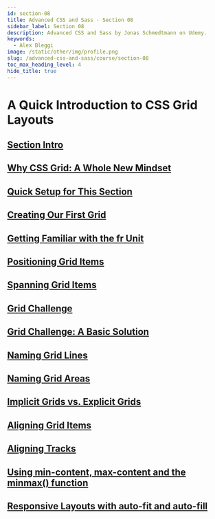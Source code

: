 ```yaml
---
id: section-08
title: Advanced CSS and Sass · Section 08
sidebar_label: Section 08
description: Advanced CSS and Sass by Jonas Schmedtmann on Udemy.
keywords:
  - Alex Bleggi
image: /static/other/img/profile.png
slug: /advanced-css-and-sass/course/section-08
toc_max_heading_level: 4
hide_title: true
---
```



# A Quick Introduction to CSS Grid Layouts

## [Section Intro](https://www.udemy.com/course/advanced-css-and-sass/learn/lecture/8859800#overview)

## [Why CSS Grid: A Whole New Mindset](https://www.udemy.com/course/advanced-css-and-sass/learn/lecture/8859646#overview)

## [Quick Setup for This Section](https://www.udemy.com/course/advanced-css-and-sass/learn/lecture/8859648#overview)

## [Creating Our First Grid](https://www.udemy.com/course/advanced-css-and-sass/learn/lecture/8859650#overview)

## [Getting Familiar with the fr Unit](https://www.udemy.com/course/advanced-css-and-sass/learn/lecture/8859652#overview)

## [Positioning Grid Items](https://www.udemy.com/course/advanced-css-and-sass/learn/lecture/8859654#overview)

## [Spanning Grid Items](https://www.udemy.com/course/advanced-css-and-sass/learn/lecture/8859656#overview)

## [Grid Challenge](https://www.udemy.com/course/advanced-css-and-sass/learn/lecture/8859658#overview)

## [Grid Challenge: A Basic Solution](https://www.udemy.com/course/advanced-css-and-sass/learn/lecture/8859660#overview)

## [Naming Grid Lines](https://www.udemy.com/course/advanced-css-and-sass/learn/lecture/8859662#overview)

## [Naming Grid Areas](https://www.udemy.com/course/advanced-css-and-sass/learn/lecture/8859666#overview)

## [Implicit Grids vs. Explicit Grids](https://www.udemy.com/course/advanced-css-and-sass/learn/lecture/8859668#overview)

## [Aligning Grid Items](https://www.udemy.com/course/advanced-css-and-sass/learn/lecture/8859672#overview)

## [Aligning Tracks](https://www.udemy.com/course/advanced-css-and-sass/learn/lecture/8859674#overview)

## [Using min-content, max-content and the minmax() function](https://www.udemy.com/course/advanced-css-and-sass/learn/lecture/8859678#overview)

## [Responsive Layouts with auto-fit and auto-fill](https://www.udemy.com/course/advanced-css-and-sass/learn/lecture/8859682#overview)
